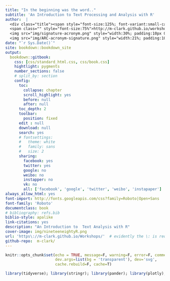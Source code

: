 ```yaml
---
title: "In the beginning was the word.."
subtitle: 'An Introduction to Text Processing and Analysis with R'
author:  |
  <div class="title"><span style="font-size:125%; font-variant:small-caps; ">Michael Clark</span><br><br>
  <span class="" style="font-size:75%">http://m-clark.github.io/workshops/</span><br><br>
  <img src="img/signature-acronym.png" style="width:30%; padding:10px 0;"> <br>
  <img src="img/ARC-acronym-signature.png" style="width:21%; padding:10px 0;"> </div>
date: "`r Sys.Date()`"
site: bookdown::bookdown_site
output:
  bookdown::gitbook:
    css: [css/standard_html.css, css/book.css]
    hightlight: pygments
    number_sections: false
    # split_by: section
    config:
      toc:
        collapse: chapter
        scroll_highlight: yes
        before: null
        after: null
      toc_depth: 2
      toolbar:
        position: fixed
      edit : null
      download: null
      search: yes
      # fontsettings:
      #   theme: white
      #   family: sans
      #   size: 2
      sharing:
        facebook: yes
        twitter: yes
        google: no
        weibo: no
        instapper: no
        vk: no
        all: ['facebook', 'google', 'twitter', 'weibo', 'instapaper']
always_allow_html: yes
font-import: http://fonts.googleapis.com/css?family=Roboto|Open+Sans
font-family: 'Roboto'
documentclass: book
# bibliography: refs.bib
biblio-style: apalike
link-citations: yes
description: "An Introduction to  Text Analysis with R"
cover-image: img/nineteeneightyR.png
url: 'https\://m-clark.github.io/Workshops/'  # evidently the \: is required or you'll get text in the title/toc area
github-repo:  m-clark/
---
```


```r
knitr::opts_chunk$set(echo = TRUE, message=F, warning=F, error=F, comment=NA, R.options=list(width=120),   # code 
                      dev.args=list(bg = 'transparent'), dev='svg',                             # viz
                      cache.rebuild=F, cache=T)                                                 # cache
```

```r
library(tidyverse); library(stringr); library(pander); library(plotly); library(lazerhawk)
```


# 